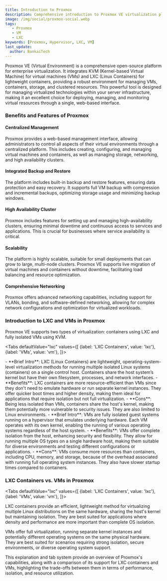 ```yaml
---
title: Introduction to Proxmox
description: Comprehensive introduction to Proxmox VE virtualization platform covering KVM virtual machines, LXC containers, and enterprise virtualization features.
image: /img/social/proxmox-social.webp
tags:
   - Proxmox
   - VM
   - LXC
keywords: [Proxmox, Hypervisor, LXC, VM]
last_update:
  author: BankaiTech
---
```



Proxmox VE (Virtual Environment) is a comprehensive open-source platform for enterprise virtualization. It integrates KVM (Kernel-based Virtual Machine) for virtual machines (VMs) and LXC (Linux Containers) for lightweight containers, providing a robust environment for managing VMs, containers, storage, and clustered resources. This powerful tool is designed for managing virtualized technologies within your server infrastructure, making it an excellent choice for deploying, managing, and monitoring virtual resources through a single, web-based interface.

### **Benefits and Features of Proxmox**

#### **Centralized Management**
Proxmox provides a web-based management interface, allowing administrators to control all aspects of their virtual environments through a centralized platform. This includes creating, configuring, and managing virtual machines and containers, as well as managing storage, networking, and high availability clusters.

#### **Integrated Backup and Restore**
The platform includes built-in backup and restore features, ensuring data protection and easy recovery. It supports full VM backup with compression and incremental backups, optimizing storage usage and minimizing backup windows.

#### **High Availability Cluster**
Proxmox includes features for setting up and managing high-availability clusters, ensuring minimal downtime and continuous access to services and applications. This is crucial for businesses where service availability is critical.

#### **Scalability**
The platform is highly scalable, suitable for small deployments that can grow to large, multi-node clusters. Proxmox VE supports live migration of virtual machines and containers without downtime, facilitating load balancing and resource optimization.

#### **Comprehensive Networking**
Proxmox offers advanced networking capabilities, including support for VLANs, bonding, and software-defined networking, allowing for complex network configurations and optimization for virtualized workloads.

### **Introduction to LXC and VMs in Proxmox**

Proxmox VE supports two types of virtualization: containers using LXC and fully isolated VMs using KVM.

<Tabs
  defaultValue="lxc"
  values={[
    {label: 'LXC Containers', value: 'lxc'},
    {label: 'VMs', value: 'vm'},
  ]}>

<TabItem value="lxc">
- **Brief Intro**: LXC (Linux Containers) are lightweight, operating-system-level virtualization methods for running multiple isolated Linux systems (containers) on a single control host. Containers share the host system’s kernel but have their own filesystem, processes, and network interfaces.
- **Benefits**: LXC containers are more resource-efficient than VMs since they don't need to emulate hardware or run separate kernel instances. They offer quicker boot times and higher density, making them ideal for applications that require isolation but not full virtualization.
- **Cons**: Being less isolated than VMs, containers share the host's kernel, making them potentially more vulnerable to security issues. They are also limited to Linux environments.
</TabItem>

<TabItem value="vm">
- **Brief Intro**: VMs are fully isolated guest systems running on a hypervisor that emulates underlying hardware. Each VM operates with its own kernel, enabling the running of various operating systems regardless of the host system.
- **Benefits**: VMs offer complete isolation from the host, enhancing security and flexibility. They allow for running multiple OS types on a single hardware host, making them suitable for diverse environments and testing different configurations or applications.
- **Cons**: VMs consume more resources than containers, including CPU, memory, and storage, because of the overhead associated with running full operating system instances. They also have slower startup times compared to containers.
</TabItem>
</Tabs>

### **LXC Containers vs. VMs in Proxmox**

<Tabs
  defaultValue="lxc"
  values={[
    {label: 'LXC Containers', value: 'lxc'},
    {label: 'VMs', value: 'vm'},
  ]}>
  
  <TabItem value="lxc">LXC containers provide an efficient, lightweight method for virtualizing multiple Linux distributions on the same hardware, sharing the host's kernel but maintaining isolation. They are best suited for applications where density and performance are more important than complete OS isolation.</TabItem>

  <TabItem value="vm">VMs offer full virtualization, running separate kernel instances and potentially different operating systems on the same physical hardware. They are best suited for scenarios requiring strong isolation, secure environments, or diverse operating system support.</TabItem>
</Tabs>

This explanation and tab system provide an overview of Proxmox's capabilities, along with a comparison of its support for LXC containers and VMs, highlighting the trade-offs between them in terms of performance, isolation, and resource utilization.

<BuyMeACoffeeButton />
